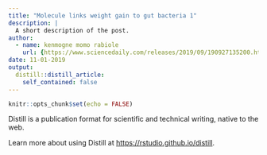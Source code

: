 ```yaml
---
title: "Molecule links weight gain to gut bacteria 1"
description: |
  A short description of the post.
author:
  - name: kenmogne momo rabiole
    url: {https://www.sciencedaily.com/releases/2019/09/190927135200.htm}
date: 11-01-2019
output:
  distill::distill_article:
    self_contained: false
---
```


```r
knitr::opts_chunk$set(echo = FALSE)
```

Distill is a publication format for scientific and technical writing, native to the web.

Learn more about using Distill at <https://rstudio.github.io/distill>.

